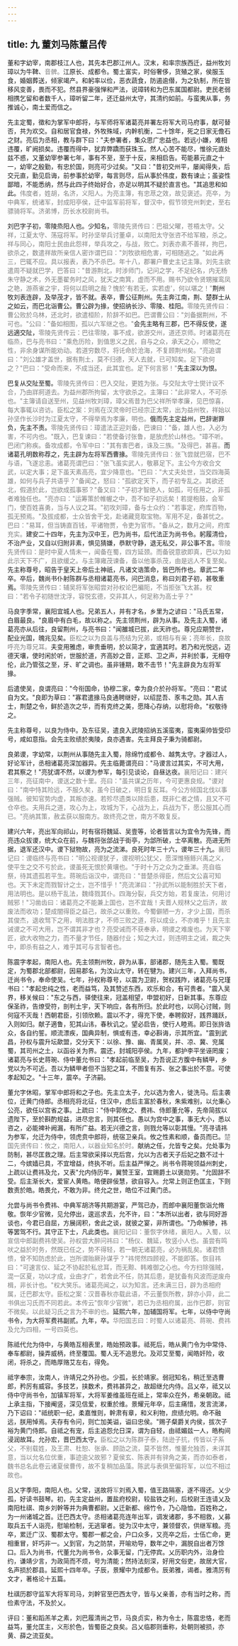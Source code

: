 ```yaml
---
---
---
```

title: 九 董刘马陈董吕传
---





董和字幼宰，南郡枝江人也，其先本巴郡江州人。汉末，和率宗族西迁，益州牧刘璋以为牛鞞、<font color=gray>音髀。</font>江原长、成都令。蜀土富实，时俗奢侈，货殖之家，侯服玉食，婚姻葬送，倾家竭产。和躬率以俭，恶衣蔬食，防遏逾僣，为之轨制，所在皆移风变善，畏而不犯。然县界豪强惮和严法，说璋转和为巴东属国都尉。吏民老弱相携乞留和者数千人，璋听留二年，还迁益州太守，其清约如前。与蛮夷从事，务推诚心，南土爱而信之。

先主定蜀，徵和为掌军中郎将，与军师将军诸葛亮并署左将军大司马府事，献可替否，共为欢交。自和居官食禄，外牧殊域，内幹机衡，二十馀年，死之日家无儋石之财。亮后为丞相，教与群下曰："夫参署者，集众思广忠益也。若远小嫌，难相违覆，旷阙损矣。违覆而得中，犹弃弊蹻而获珠玉。然人心苦不能尽，惟徐元直处兹不惑，又董幼宰参署七年，事有不至，至于十反，来相启告。苟能慕元直之十一，幼宰之殷勤，有忠於国，则亮可少过矣。"又曰："昔初交州平，屡闻得失，后交元直，勤见启诲，前参事於幼宰，每言则尽，后从事於伟度，数有谏止；虽姿性鄙暗，不能悉纳，然与此四子终始好合，亦足以明其不疑於直言也。"其追思和如此。<font color=gray>伟度者，姓胡，名济，义阳人。为亮主簿，有忠荩之效，故见褒述。亮卒，为中典军，统诸军，封成阳亭侯，迁中监军前将军，督汉中，假节领兖州刺史，至右骠骑将军。济弟博，历长水校尉尚书。</font>

刘巴字子初，零陵烝阳人也。少知名，<font color=gray>零陵先贤传曰：巴祖父曜，苍梧太守。父祥，江夏太守、荡寇将军。时孙坚举兵讨董卓，以南阳太守张咨不给军粮，杀之。祥与同心，南阳士民由此怨祥，举兵攻之，与战，败亡。刘表亦素不善祥，拘巴，欲杀之，数遣祥故所亲信人密诈谓巴曰："刘牧欲相危害，可相随逃之。"如此再三，巴辄不应。具以报表，表乃不杀巴。年十八，郡署户曹史主记主簿。刘先<font color=gray>主</font>欲遣周不疑就巴学，巴答曰："昔游荆北，时涉师门，记问之学，不足纪名，内无杨朱守静之术，外无墨翟务时之风，犹天之南箕，虚而不用。赐书乃欲令贤甥摧鸾凤之艳，游燕雀之宇，将何以启明之哉？愧於'有若无，实若虚'，何以堪之！"</font>荆州牧刘表连辟，及举茂才，皆不就。表卒，曹公征荆州。先主奔江南，荆、楚群士从之如云，而巴北诣曹公。曹公辟为掾，使招纳长沙、零陵、桂阳。<font color=gray>零陵先贤传曰：曹公败於乌林，还北时，欲遣桓阶，阶辞不如巴。巴谓曹公曰："刘备据荆州，不可也。"公曰："备如相图，孤以六军继之也。"</font>会先主略有三郡，巴不得反使，遂远適交阯，<font color=gray>零陵先贤传云：巴往零陵，事不成，欲游交州，道还京师。时诸葛亮在临烝，巴与亮书曰："乘危历险，到值思义之民，自与之众，承天之心，顺物之性，非余身谋所能劝动。若道穷数尽，将讬命於沧海，不复顾荆州矣。"亮追谓曰："刘公雄才盖世，据有荆土，莫不归德，天人去就，已可知矣。足下欲何之？"巴曰："受命而来，不成当还，此其宜也。足下何言邪！"</font>先主深以为恨。

巴复从交阯至蜀。<font color=gray>零陵先贤传曰：巴入交阯，更姓为张。与交阯太守士爕计议不合，乃由牂牁道去。为益州郡所拘留，太守欲杀之。主簿曰："此非常人，不可杀也。"主簿请自送至州，见益州牧刘璋，璋父焉昔为巴父祥所举孝廉，见巴惊喜，每大事辄以咨访。臣松之案：刘焉在汉灵帝时已经宗正太常，出为益州牧，祥始以孙坚作长沙时为江夏太守，不得举焉为孝廉，明也。</font>俄而先主定益州，巴辞谢罪负，先主不责。<font color=gray>零陵先贤传曰：璋遣法正迎刘备，巴谏曰："备，雄人也，入必为害，不可内也。"既入，巴复谏曰："若使备讨张鲁，是放虎於山林也。"璋不听。巴闭门称疾。备攻成都，令军中曰："其有害巴者，诛及三族。"及得巴，甚喜。</font>而诸葛孔明数称荐之，先主辟为左将军西曹掾。<font color=gray>零陵先贤传曰：张飞尝就巴宿，巴不与语，飞遂忿恚。诸葛亮谓巴曰："张飞虽实武人，敬慕足下。主公今方收合文武，以定大事；足下虽天素高亮，宜少降意也。"巴曰："大丈夫处世，当交四海英雄，如何与兵子共语乎？"备闻之，怒曰："孤欲定天下，而子初专乱之。其欲还北，假道於此，岂欲成孤事邪？"备又曰："子初才智绝人，如孤，可任用之，非孤者难独任也。"亮亦曰："运筹策於帷幄之中，吾不如子初远矣！若提枹鼓，会军门，使百姓喜勇，当与人议之耳。"初攻刘璋，备与士众约："若事定，府库百物，孤无预焉。"及拔成都，士众皆舍干戈，赴诸藏竞取宝物。军用不足，备甚忧之。巴曰："易耳，但当铸直百钱，平诸物贾，令吏为官巿。"备从之，数月之间，府库充实。</font>建安二十四年，先主为汉中王，巴为尚书，后代法正为尚书令。躬履清俭，不治产业，又自以归附非素，惧见猜嫌，恭默守静，退无私交，非公事不言。<font color=gray>零陵先贤传曰：是时中夏人情未一，闻备在蜀，四方延颈。而备锐意欲即真，巴以为如此示天下不广，且欲缓之。与主簿雍茂谏备，备以他事杀茂，由是远人不复至矣。</font>先主称尊号，昭告于皇天上帝后土神祇，凡诸文诰策命，皆巴所作也。章武二年卒。卒后，魏尚书仆射陈群与丞相诸葛亮书，问巴消息，称曰刘君子初，甚敬重焉。<font color=gray>零陵先贤传曰：辅吴将军张昭尝对孙权论巴褊阨，不当拒张飞太甚。权曰："若令子初随世沈浮，容悦玄德，交非其人，何足称为高士乎？"</font>

马良字季常，襄阳宜城人也。兄弟五人，并有才名，乡里为之谚曰："马氏五常，白眉最良。"良眉中有白毛，故以称之。先主领荆州，辟为从事。及先主入蜀，诸葛亮亦从后往，良留荆州，与亮书曰："闻雒城已拔，此天祚也。尊兄应期赞世，配业光国，魄兆见矣。<font color=gray>臣松之以为良盖与亮结为兄弟，或相与有亲；亮年长，良故呼亮为尊兄耳。</font>夫变用雅虑，审贵垂明，於以简才，宜適其时。若乃和光悦远，迈德天壤，使时闲於听，世服於道，齐高妙之音，正郑、卫之声，并利於事，无相夺伦，此乃管弦之至，牙、旷之调也。虽非锺期，敢不击节！"先主辟良为左将军掾。

后遣使吴，良谓亮曰："今衔国命，协穆二家，幸为良介於孙将军。"亮曰："君试自为文。"良即为草曰："寡君遣掾马良通聘继好，以绍昆吾、豕韦之勋。其人吉士，荆楚之令，鲜於造次之华，而有克终之美，愿降心存纳，以慰将命。"权敬待之。

先主称尊号，以良为侍中。及东征吴，遣良入武陵招纳五溪蛮夷，蛮夷渠帅皆受印号，咸如意指。会先主败绩於夷陵，良亦遇害。先主拜良子秉为骑都尉。

良弟谡，字幼常，以荆州从事随先主入蜀，除绵竹成都令、越隽太守。才器过人，好论军计，丞相诸葛亮深加器异。先主临薨谓亮曰："马谡言过其实，不可大用，君其察之！"亮犹谓不然，以谡为参军，每引见谈论，自昼达夜。<font color=gray>襄阳记曰：建兴三年，亮征南中，谡送之数十里。亮曰："虽共谋之历年，今可更惠良规。"谡对曰："南中恃其险远，不服久矣，虽今日破之，明日复反耳。今公方倾国北伐以事强贼。彼知官势内虚，其叛亦速。若殄尽遗类以除后患，既非仁者之情，且又不可仓卒也。夫用兵之道，攻心为上，攻城为下，心战为上，兵战为下，愿公服其心而已。"亮纳其策，赦孟获以服南方。故终亮之世，南方不敢复反。</font>

建兴六年，亮出军向祁山，时有宿将魏延、吴壹等，论者皆言以为宜令为先锋，而亮违众拔谡，统大众在前，与魏将张郃战于街亭，为郃所破，士卒离散。亮进无所据，退军还汉中。谡下狱物故，亮为之流涕。良死时年三十六，谡年三十九。<font color=gray>襄阳记曰：谡临终与亮书曰："明公视谡犹子，谡视明公犹父，愿深惟殛鲧兴禹之义，使平生之交不亏於此，谡虽死无恨於黄壤也。"于时十万之众为之垂涕。亮自临祭，待其遗孤若平生。蒋琬后诣汉中，谓亮曰："昔楚杀得臣，然后文公喜可知也。天下未定而戮智计之士，岂不惜乎！"亮流涕曰："孙武所以能制胜於天下者，用法明也。是以杨干乱法，魏绛戮其仆。四海分裂，兵交方始，若复废法，何用讨贼邪！"习凿齿曰：诸葛亮之不能兼上国也，岂不宜哉！夫晋人规林父之后济，故废法而收功；楚成闇得臣之益己，故杀之以重败。今蜀僻陋一方，才少上国，而杀其俊杰，退收驽下之用，明法胜才，不师三败之道，将以成业，不亦难乎！且先主诫谡之不可大用，岂不谓其非才也？亮受诫而不获奉承，明谡之难废也。为天下宰匠，欲大收物之力，而不量才节任，随器付业；知之大过，则违明主之诫，裁之失中，即杀有益之人，难乎其可与言智者也。</font>

陈震字孝起，南阳人也。先主领荆州牧，辟为从事，部诸郡，随先主入蜀。蜀既定，为蜀郡北部都尉，因易郡名，为汶山太守，转在犍为。建兴三年，入拜尚书，迁尚书令，奉命使吴。七年，孙权称尊号，以震为卫尉，贺权践阼，诸葛亮与兄瑾书曰："孝起忠纯之性，老而益笃，及其赞述东西，欢乐和合，有可贵者。"震入吴界，移关候曰："东之与西，驿使往来，冠盖相望，申盟初好，日新其事。东尊应保圣祚，告燎受符，剖判土宇，天下响应，各有所归。於此时也，以同心讨贼，则何寇不灭哉！西朝君臣，引领欣赖。震以不才，得充下使，奉聘叙好，践界踊跃，入则如归。献子適鲁，犯其山讳，春秋讥之。望必启告，使行人睦焉。即日张旍诰众，各自约誓。顺流漂疾，国典异制，惧或有违，幸必斟诲，示其所宜。"震到武昌，孙权与震升坛歃盟，交分天下：以徐、豫、幽、青属吴，并、凉、冀、兖属蜀，其司州之土，以函谷关为界。震还，封城阳亭侯。九年，都护李平坐诬罔废；诸葛亮与长史蒋琬、侍中董允书曰："孝起前临至吴，为吾说正方腹中有鳞甲，乡党以为不可近。吾以为鳞甲者但不当犯之耳，不图复有苏、张之事出於不意。可使孝起知之。"十三年，震卒。子济嗣。

董允字休昭，掌军中郎将和之子也。先主立太子，允以选为舍人，徙洗马。后主袭位，迁黄门侍郎。丞相亮将北征，住汉中，虑后主富於春秋，朱紫难别，以允秉心公亮，欲任以宫省之事。上疏曰："侍中郭攸之、费祎、侍郎董允等，先帝简拔以遗陛下，至於斟酌规益，进尽忠言，则其任也。愚以为宫中之事，事无大小，悉以咨之，必能裨补阙漏，有所广益。若无兴德之言，则戮允等以彰其慢。"亮寻请祎为参军，允迁为侍中，领虎贲中郎将，统宿卫亲兵。攸之性素和顺，备员而已。<font color=gray>楚国先贤传曰：攸之，南阳人，以器业知名於时。</font>献纳之任，允皆专之矣。允处事为防制，甚尽匡救之理。后主常欲采择以充后宫，允以为古者天子后妃之数不过十二，今嫔嫱已具，不宜增益，终执不听。后主益严惮之。尚书令蒋琬领益州刺史，上疏以让费祎及允，又表"允内侍历年，翼赞王室，宜赐爵土以褒勋劳。"允固辞不受。后主渐长大，爱宦人黄皓。皓便辟佞慧，欲自容入。允常上则正色匡主，下则数责於皓。皓畏允，不敢为非。终允之世，皓位不过黄门丞。

允尝与尚书令费祎、中典军胡济等共期游宴，严驾已办，而郎中襄阳董恢诣允脩敬。恢年少官微，见允停出，逡巡求去，允不许，曰："本所以出者，欲与同好游谈也，今君已自屈，方展阔积，舍此之谈，就彼之宴，非所谓也。"乃命解骖，祎等罢驾不行。其守正下士，凡此类也。<font color=gray>襄阳记曰：董恢字休绪，襄阳人。入蜀，以宣信中郎副费祎使吴。孙权尝大醉问祎曰："杨仪、魏延，牧竖小人也。虽尝有鸣吠之益於时务，然既已任之，势不得轻，若一朝无诸葛亮，必为祸乱矣。诸君愦愦，曾不知防虑於此，岂所谓贻厥孙谋乎？"祎愕然四顾视，不能即答。恢目祎曰："可速言仪、延之不协起於私忿耳，而无黥、韩难御之心也。今方扫除强贼，混一区夏，功以才成，业由才广，若舍此不任，防其后患，是犹备有风波而逆废舟楫，非长计也。"权大笑乐。诸葛亮闻之，以为知言。还未满三日，辟为丞相府属，迁巴郡太守。臣松之案：汉晋春秋亦载此语，不云董恢所教，辞亦小异，此二书俱出习氏而不同若此。本传云"恢年少官微"，若已为丞相府属，出作巴郡，则官不微矣。以此疑习氏之言为不审的也。</font>延熙六年，加辅国将军。七年，以侍中守尚书令，为大将军费祎副贰。九年，卒。<font color=gray>华阳国志曰：时蜀人以诸葛亮、蒋琬、费祎及允为四相，一号四英也。</font>

陈祗代允为侍中，与黄皓互相表里，皓始预政事。祗死后，皓从黄门令为中常侍、奉车都尉，操弄威柄，终至覆国。蜀人无不追思允。及邓艾至蜀，闻皓奸险，收闭，将杀之，而皓厚赂艾左右，得免。

祗字奉宗，汝南人，许靖兄之外孙也。少孤，长於靖家。弱冠知名，稍迁至选曹郎，矜厉有威容。多技艺，挟数术，费祎甚异之，故超继允内侍。吕乂卒，祗又以侍中守尚书令，加镇军将军，大将军姜维虽班在祗上，常率众在外，希亲朝政。祗上承主指，下接阉竖，深见信爱，权重於维。景耀元年卒，后主痛惜，发言流涕，乃下诏曰："祗统职一纪，柔嘉惟则，幹肃有章，和义利物，庶绩允明。命不融远，朕用悼焉。夫存有令问，则亡加美谥，谥曰忠侯。"赐子粲爵关内侯，拔次子裕为黄门侍郎。自祗之有宠，后主追怨允日深，谓为自轻，由祗媚兹一人，皓构间浸润故耳。允孙宏，晋巴西太守。<font color=gray>臣松之以为陈群子泰，陆逊子抗，传皆以子系父，不别载姓，及王肃、杜恕、张承、顾劭之流，莫不皆然，惟董允独否，未详其意，当以允名位优重，事迹逾父故邪？夏侯玄、陈表并有骍角之美，而亦如泰者，魏书总名此卷云诸夏侯曹传，故不复稍加品藻。陈武与表俱至偏将军，以位不相过故也。</font>

吕乂字季阳，南阳人也。父常，送故将<font color=gray>军</font>刘焉入蜀，值王路隔塞，遂不得还。乂少孤，好读书鼓琴。初，先主定益州，置盐府校尉，较盐铁之利，后校尉王连请乂及南阳杜祺、南乡刘幹等并为典曹都尉。乂迁新都、绵竹令，乃心隐恤，百姓称之，为一州诸城之首。迁巴西太守。丞相诸葛亮连年出军，调发诸郡，多不相救，乂募取兵五千人诣亮，慰喻检制，无逃窜者。徙为汉中太守，兼领督农，供继军粮。亮卒，累迁广汉、蜀郡太守。蜀郡一都之会，户口众多，又亮卒之后，士伍亡命，更相重冒，奸巧非一。乂到官，为之防禁，开喻劝导，数年之中，漏脱自出者万馀口。后入为尚书，代董允为尚书令，众事无留，门无停宾。乂历职内外，治身俭约，谦靖少言，为政简而不烦，号为清能；然持法刻深，好用文俗吏，故居大官，名声损於郡县。延熙十四年卒。子辰，景耀中为成都令。辰弟雅，谒者。雅清厉有文才，著格论十五篇。

杜祺历郡守监军大将军司马，刘幹官至巴西太守，皆与乂亲善，亦有当时之称，而俭素守法，不及於乂。

评曰：董和蹈羔羊之素，刘巴履清尚之节，马良贞实，称为令士，陈震忠恪，老而益笃，董允匡主，义形於色，皆蜀臣之良矣。吕乂临郡则垂称，处朝则被损，亦黄、薛之流亚矣。